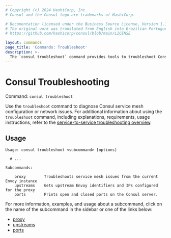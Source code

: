```yaml
---
# Copyright (c) 2024 HashiCorp, Inc.
# Consul and the Consul logo are trademarks of HashiCorp.

# Documentation licensed under the Business Source License, Version 1.1.
# The original work was translated from English into Brazilian Portuguese.
# https://github.com/hashicorp/consul/blob/main/LICENSE

layout: commands
page_title: 'Commands: Troubleshoot'
description: >-
  The `consul troubleshoot` command provides tools to troubleshoot Consul's service mesh configuration.
---
```


# Consul Troubleshooting

Command: `consul troubleshoot`

Use the `troubleshoot` command to diagnose Consul service mesh configuration or network issues. For additional information about using the `troubleshoot` command, including explanations, requirements, usage instructions, refer to the [service-to-service troubleshooting overview](/consul/docs/troubleshoot/service-communication).

## Usage

```text
Usage: consul troubleshoot <subcommand> [options]

  # ...

Subcommands:

    proxy        Troubleshoots service mesh issues from the current Envoy instance
    upstreams    Gets upstream Envoy identifiers and IPs configured for the proxy
    ports        Prints open and closed ports on the Consul server.
```

For more information, examples, and usage about a subcommand, click on the name
of the subcommand in the sidebar or one of the links below:

- [proxy](/consul/commands/troubleshoot/proxy)
- [upstreams](/consul/commands/troubleshoot/upstreams)
- [ports](/consul/commands/troubleshoot/ports)
